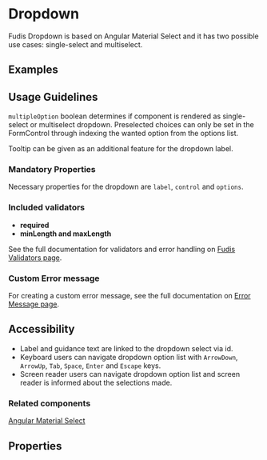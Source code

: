 
<Meta title="Components/Dropdown" />

# Dropdown

Fudis Dropdown is based on Angular Material Select and it has two possible use cases: single-select and multiselect.

## Examples

<Canvas of={DropdownStories.SingleSelect}></Canvas>
<Canvas of={DropdownStories.MultiSelect}></Canvas>

## Usage Guidelines

`multipleOption` boolean determines if component is rendered as single-select or multiselect dropdown. Preselected choices can only be set in the FormControl through indexing the wanted option from the options list.  

Tooltip can be given as an additional feature for the dropdown label.

### Mandatory Properties

Necessary properties for the dropdown are `label`, `control` and `options`.

### Included validators

- **required**
- **minLength and maxLength**

See the full documentation for validators and error handling on [Fudis Validators page](/docs/utilities-validators--documentation).

### Custom Error message

For creating a custom error message, see the full documentation on [Error Message page](/docs/components-form-error-message--documentation).

## Accessibility

- Label and guidance text are linked to the dropdown select via id.
- Keyboard users can navigate dropdown option list with <code>ArrowDown</code>, <code>ArrowUp</code>, <code>Tab</code>, <code>Space</code>, <code>Enter</code> and <code>Escape</code> keys.
- Screen reader users can navigate dropdown option list and screen reader is informed about the selections made.

### Related components

[Angular Material Select](https://material.angular.io/components/select/overview)

## Properties

<ArgTypes of={DropdownComponent} />
